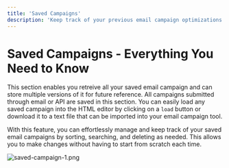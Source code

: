 ```yaml
---
title: 'Saved Campaigns'
description: 'Keep track of your previous email campaign optimizations with saved campaigns.'
---
```


# Saved Campaigns - Everything You Need to Know
This section enables you retreive all your saved email campaign and can store multiple versions of it for future reference. All campaigns submitted through email or API are saved in this section. You can easily load any saved campaign into the HTML editor by clicking on a `load` button or download it to a text file that can be imported into your email campaign tool.

With this feature, you can effortlessly manage and keep track of your saved email campaigns by sorting, searching, and deleting as needed. This allows you to make changes without having to start from scratch each time.



![saved-campaign-1.png](/images/save-campaign-1.png)